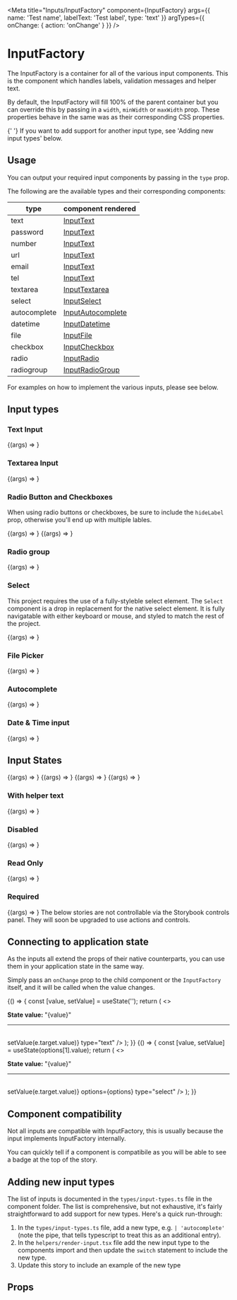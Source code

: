 

<Meta
  title="Inputs/InputFactory"
  component={InputFactory}
  args={{
    name: 'Test name',
    labelText: 'Test label',
    type: 'text'
  }}
  argTypes={{
    onChange: { action: 'onChange' }
  }}
/>

# InputFactory

The InputFactory is a container for all of the various input components. This is the component which handles labels, validation messages and helper text.

By default, the InputFactory will fill 100% of the parent container but you can override this by passing in a `width`, `minWidth` or `maxWidth` prop. These properties
behave in the same was as their corresponding CSS properties.

<Tip>
  {' '}
  If you want to add support for another input type, see 'Adding new input types'
  below.
</Tip>

## Usage

You can output your required input components by passing in the `type` prop.

The following are the available types and their corresponding components:

| type         | component rendered                                                         |
| ------------ | -------------------------------------------------------------------------- |
| text         | [InputText](?path=/docs/atom-inputtext--text)                              |
| password     | [InputText](?path=/docs/atom-inputtext--text)                              |
| number       | [InputText](?path=/docs/atom-inputtext--text)                              |
| url          | [InputText](?path=/docs/atom-inputtext--text)                              |
| email        | [InputText](?path=/docs/atom-inputtext--text)                              |
| tel          | [InputText](?path=/docs/atom-inputtext--text)                              |
| textarea     | [InputTextarea](?path=/docs/atom-inputtextarea--default-story)             |
| select       | [InputSelect](?path=/docs/atom-inputselect--default-story)                 |
| autocomplete | [InputAutocomplete](?path=/docs/molecule-inputautocomplete--default-story) |
| datetime     | [InputDatetime](?path=/docs/atom-inputdatetime--date-picker)               |
| file         | [InputFile](?path=/docs/atom-inputfile--file-picker)                       |
| checkbox     | [InputCheckbox](?path=/docs/atom-inputcheckbox--checked)                   |
| radio        | [InputRadio](?path=/docs/atom-inputradio--checked)                         |
| radiogroup   | [InputRadioGroup](?path=/docs/molecule-inputradiogroup--default-story)     |

For examples on how to implement the various inputs, please see below.

## Input types

### Text Input

<Canvas withSource="open">
  <Story
    name="Text input"
    args={{
      placeholder: 'test input goes here...'
    }}
  >
    {(args) => <InputFactory {...args} />}
  </Story>
</Canvas>

### Textarea Input

<Canvas withSource="open">
  <Story
    name="Textarea input"
    args={{
      placeholder: 'test input goes here...',
      rows: 5,
      cols: 20,
      type: 'textarea'
    }}
  >
    {(args) => <InputFactory {...args} />}
  </Story>
</Canvas>

### Radio Button and Checkboxes

When using radio buttons or checkboxes, be sure to include the `hideLabel` prop,
otherwise you'll end up with multiple lables.

<Canvas withSource="open">
  <Story
    name="Checkbox"
    args={{
      hideLabel: true,
      labelText: 'Checkbox',
      type: 'checkbox'
    }}
  >
    {(args) => <InputFactory {...args} />}
  </Story>
  <Story
    name="Radio"
    args={{
      hideLabel: true,
      labelText: 'Radio',
      type: 'radio'
    }}
  >
    {(args) => <InputFactory {...args} />}
  </Story>
</Canvas>

### Radio group

<Canvas withSource="open">
  <Story
    name="Radio Group"
    args={{
      name: 'radiogroup',
      labelText: 'Radio group',
      type: 'radiogroup',
      options: [
        { label: 'Radio one', value: '1' },
        { label: 'Radio two', value: '2' },
        { label: 'Radio three', value: '3' }
      ]
    }}
  >
    {(args) => <InputFactory {...args} />}
  </Story>
</Canvas>

### Select

This project requires the use of a fully-styleble select element. The `Select`
component is a drop in replacement for the native select element. It is
fully navigatable with either keyboard or mouse, and styled to match the rest of the project.

<Canvas withSource="open">
  <Story
    name="Select"
    args={{
      name: 'select',
      labelText: 'Select',
      options: options,
      type: 'select'
    }}
  >
    {(args) => <InputFactory {...args} />}
  </Story>
</Canvas>

### File Picker

<Canvas withSource="open">
  <Story
    name="File Picker"
    args={{
      name: 'filePicker',
      labelText: 'File Picker',
      type: 'file'
    }}
  >
    {(args) => <InputFactory {...args} />}
  </Story>
</Canvas>

### Autocomplete

<Canvas withSource="open">
  <Story
    name="Autocomplete"
    args={{
      name: 'autocomplete',
      labelText: 'Autocomplete',
      type: 'autocomplete',
      options: [
        'one',
        'two',
        'three',
        'four',
        'five',
        'six',
        'seven',
        'eight',
        'nine',
        'ten'
      ]
    }}
  >
    {(args) => <InputFactory {...args} />}
  </Story>
</Canvas>

### Date & Time input

<Canvas withSource="open">
  <Story
    name="Date Picker"
    args={{
      name: 'datePicker',
      labelText: 'Date Picker',
      type: 'datetime'
    }}
  >
    {(args) => <InputFactory {...args} />}
  </Story>
</Canvas>

## Input States

<Canvas withSource="open" isColumn>
  <Story
    name="Normal status"
    args={{
      name: 'normal',
      labelText: 'Normal'
    }}
  >
    {(args) => <InputFactory {...args} />}
  </Story>
  <Story
    name="Error State"
    args={{
      name: 'error',
      labelText: 'Error',
      status: 'error',
      statusMessage:
        'This is a much longer error message, this is to show how the design handles long error messages, try it out in different viewport sizes.'
    }}
  >
    {(args) => <InputFactory {...args} />}
  </Story>
  <Story
    name="Warning Status"
    args={{
      name: 'warning',
      labelText: 'Warning',
      status: 'warning',
      statusMessage: 'Test warning message'
    }}
  >
    {(args) => <InputFactory {...args} />}
  </Story>
  <Story
    name="Success Status"
    args={{
      name: 'success',
      labelText: 'Success',
      status: 'success',
      statusMessage: 'Test success message'
    }}
  >
    {(args) => <InputFactory {...args} />}
  </Story>
</Canvas>

### With helper text

<Canvas withSource="open">
  <Story
    name="With helper text"
    args={{
      name: 'helperText',
      labelText: 'Helper Text',
      helperText: 'This is a helper text message'
    }}
  >
    {(args) => <InputFactory {...args} />}
  </Story>
</Canvas>

### Disabled

<Canvas withSource="open">
  <Story
    name="Disabled input"
    args={{
      name: 'disabled',
      labelText: 'Disabled',
      disabled: true
    }}
  >
    {(args) => <InputFactory {...args} />}
  </Story>
</Canvas>

### Read Only

<Canvas withSource="open">
  <Story
    name="Read only input"
    args={{
      name: 'readOnly',
      labelText: 'Read Only',
      readOnly: true
    }}
  >
    {(args) => <InputFactory {...args} />}
  </Story>
</Canvas>

### Required

<Canvas withSource="open">
  <Story
    name="Required input"
    args={{
      name: 'required',
      labelText: 'Required',
      required: true
    }}
  >
    {(args) => <InputFactory {...args} />}
  </Story>
</Canvas>

<Tip type="note">
  The below stories are not controllable via the Storybook controls panel. They
  will soon be upgraded to use actions and controls.
</Tip>

## Connecting to application state

As the inputs all extend the props of their native counterparts, you can use
them in your application state in the same way.

Simply pass an `onChange` prop to the child component or the `InputFactory` itself, and it will be called
when the value changes.

<Canvas withSource="open">
  <Story name="Connected state (Text input)">
    {() => {
      const [value, setValue] = useState('');
      return (
        <>
          <p>
            <strong>State value: </strong>
            <span>"{value}"</span>
          </p>
          <hr />
          <br />
          <InputFactory
            name="Test Name"
            labelText="Test Input"
            onChange={(e) => setValue(e.target.value)}
            type="text"
          />
        </>
      );
    }}
  </Story>
  <Story name="Connected state (Select input)">
    {() => {
      const [value, setValue] = useState(options[1].value);
      return (
        <>
          <p>
            <strong>State value: </strong>
            <span>"{value}"</span>
          </p>
          <hr />
          <br />
          <InputFactory
            name="Test Name"
            labelText="Test Input"
            value={value}
            onChange={(e) => setValue(e.target.value)}
            options={options}
            type="select"
          />
        </>
      );
    }}
  </Story>
</Canvas>

## Component compatibility <a id="compatibility"></a>

Not all inputs are compatible with InputFactory, this is usually because the input implements InputFactory internally.

You can quickly tell if a component is compatibile as you will be able to see a <WorksWith component="InputFactory" /> badge at the top of the story.

## Adding new input types

The list of inputs is documented in the `types/input-types.ts` file in the component folder. The list is comprehensive,
but not exhaustive, it's fairly straightforward to add support for new types. Here's a quick run-through:

1. In the `types/input-types.ts` file, add a new type, e.g. `| 'autocomplete'` (note the pipe, that tells typescript to treat this as an additional entry).
2. In the `helpers/render-input.tsx` file add the new input type to the components import and then update the `switch` statement to include the new type.
3. Update this story to include an example of the new type

## Props

<ArgsTable of={InputFactory} />
